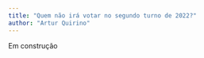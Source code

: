 ```yaml
---
title: "Quem não irá votar no segundo turno de 2022?"
author: "Artur Quirino"
---
```


Em construção


